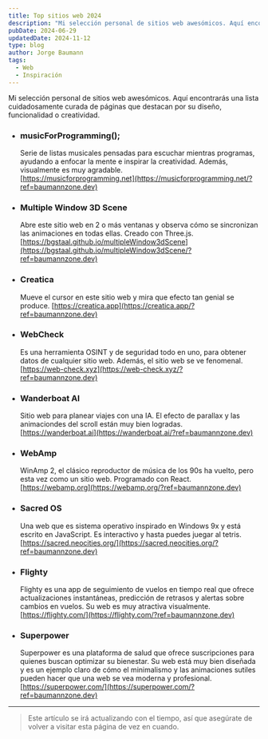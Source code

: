 ```yaml
---
title: Top sitios web 2024
description: "Mi selección personal de sitios web awesómicos. Aquí encontrarás una lista cuidadosamente curada de páginas que destacan por su diseño, funcionalidad o creatividad."
pubDate: 2024-06-29
updatedDate: 2024-11-12
type: blog
author: Jorge Baumann
tags:
  - Web
  - Inspiración
---
```


Mi selección personal de sitios web awesómicos. Aquí encontrarás una lista cuidadosamente curada de páginas que destacan por su diseño, funcionalidad o creatividad.

- ### musicForProgramming();

  Serie de listas musicales pensadas para escuchar mientras programas, ayudando a enfocar la mente e inspirar la creatividad. Además, visualmente es muy agradable.  
  [https://musicforprogramming.net](https://musicforprogramming.net/?ref=baumannzone.dev)

- ### Multiple Window 3D Scene

  Abre este sitio web en 2 o más ventanas y observa cómo se sincronizan las animaciones en todas ellas. Creado con Three.js.  
  [https://bgstaal.github.io/multipleWindow3dScene](https://bgstaal.github.io/multipleWindow3dScene/?ref=baumannzone.dev)

- ### Creatica

  Mueve el cursor en este sitio web y mira que efecto tan genial se produce.
  [https://creatica.app](https://creatica.app/?ref=baumannzone.dev)

- ### WebCheck

  Es una herramienta OSINT y de seguridad todo en uno, para obtener datos de cualquier sitio web. Además, el sitio web se ve fenomenal.  
  [https://web-check.xyz](https://web-check.xyz/?ref=baumannzone.dev)

- ### Wanderboat AI

  Sitio web para planear viajes con una IA. El efecto de parallax y las animaciondes del scroll están muy bien logradas.  
  [https://wanderboat.ai](https://wanderboat.ai/?ref=baumannzone.dev)

- ### WebAmp

  WinAmp 2, el clásico reproductor de música de los 90s ha vuelto, pero esta vez como un sitio web. Programado con React.  
  [https://webamp.org](https://webamp.org/?ref=baumannzone.dev)

- ### Sacred OS

  Una web que es sistema operativo inspirado en Windows 9x y está escrito en JavaScript. Es interactivo y hasta puedes juegar al tetris.  
  [https://sacred.neocities.org/](https://sacred.neocities.org/?ref=baumannzone.dev)

- ### Flighty

  Flighty es una app de seguimiento de vuelos en tiempo real que ofrece actualizaciones instantáneas, predicción de retrasos y alertas sobre cambios en vuelos. Su web es muy atractiva visualmente.  
  [https://flighty.com/](https://flighty.com/?ref=baumannzone.dev)

- ### Superpower

  Superpower es una plataforma de salud que ofrece suscripciones para quienes buscan optimizar su bienestar. Su web está muy bien diseñada y es un ejemplo claro de cómo el minimalismo y las animaciones sutiles pueden hacer que una web se vea moderna y profesional.  
  [https://superpower.com/](https://superpower.com/?ref=baumannzone.dev)

---

> Este artículo se irá actualizando con el tiempo, así que asegúrate de volver a visitar esta página de vez en cuando.
